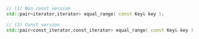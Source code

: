 ```cpp
// (1) Non const version
std::pair<iterator,iterator> equal_range( const Key& key );

// (2) Const version
std::pair<const_iterator,const_iterator> equal_range( const Key& key ) const;
```